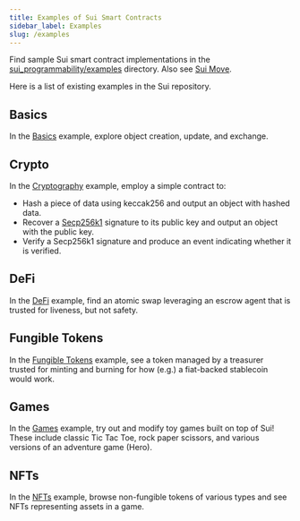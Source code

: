 ```yaml
---
title: Examples of Sui Smart Contracts
sidebar_label: Examples
slug: /examples
---
```


Find sample Sui smart contract implementations in the [sui_programmability/examples](https://github.com/MystenLabs/sui/tree/main/sui_programmability/examples) directory. Also see [Sui Move](../../learn/about-sui/how-sui-move-differs.mdx).


Here is a list of existing examples in the Sui repository.

## Basics

In the [Basics](https://github.com/MystenLabs/sui/tree/main/sui_programmability/examples/basics) example, explore object creation, update, and exchange.

## Crypto

In the [Cryptography](https://github.com/MystenLabs/sui/tree/main/sui_programmability/examples/math) example, employ a simple contract to:

- Hash a piece of data using keccak256 and output an object with hashed data.
- Recover a [Secp256k1](https://crates.io/crates/secp256k1/) signature to its public key and output an object with the public key.
- Verify a Secp256k1 signature and produce an event indicating whether it is verified.

## DeFi

In the [DeFi](https://github.com/MystenLabs/sui/tree/main/sui_programmability/examples/defi) example, find an atomic swap leveraging an escrow agent that is trusted for liveness, but not safety.

## Fungible Tokens

In the [Fungible Tokens](https://github.com/MystenLabs/sui/tree/main/sui_programmability/examples/fungible_tokens) example, see a token managed by a treasurer trusted for minting and burning for how (e.g.) a fiat-backed stablecoin would work.

## Games

In the [Games](https://github.com/MystenLabs/sui/tree/main/sui_programmability/examples/games) example, try out and modify toy games built on top of Sui! These include classic Tic Tac Toe, rock paper scissors, and various versions of an adventure game (Hero).

## NFTs

In the [NFTs](https://github.com/MystenLabs/sui/tree/main/sui_programmability/examples/nfts) example, browse non-fungible tokens of various types and see NFTs representing assets in a game.
